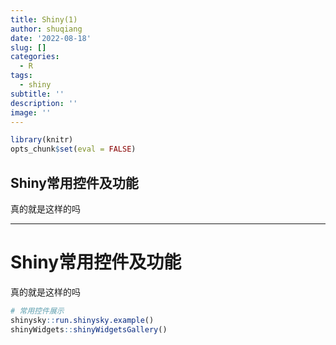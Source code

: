 ```yaml
---
title: Shiny(1)
author: shuqiang
date: '2022-08-18'
slug: []
categories:
  - R
tags:
  - shiny
subtitle: ''
description: ''
image: ''
---
```


```r
library(knitr)
opts_chunk$set(eval = FALSE)
```

## Shiny常用控件及功能\
真的就是这样的吗

---

# Shiny常用控件及功能\
真的就是这样的吗




```r
# 常用控件展示
shinysky::run.shinysky.example()
shinyWidgets::shinyWidgetsGallery()
  

```


